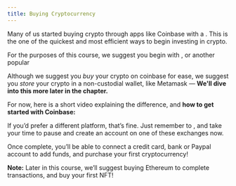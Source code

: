 ```yaml
---
title: Buying Cryptocurrency
---
```


Many of us started buying crypto through apps like Coinbase with a <Nutshell glossaryEntry="content/glossary/hosted_wallet.mdx" children="Hosted Wallet" /> . This is the one of the quickest and most efficient ways to begin investing in crypto.

For the purposes of this course, we suggest you begin with <Nutshell glossaryEntry="content/glossary/coinbase.mdx" children="Coinbase" />, or another popular <Nutshell glossaryEntry="content/glossary/crypto_exchange.mdx" children="Crypto Exchange" />&#x20;

Although we suggest you *buy* your crypto on coinbase for ease, we suggest you *store* your crypto in a non-custodial wallet, like Metamask — **We'll dive into this more later in the chapter.**&#x20;

For now, here is a short video explaining the difference, and **how to get started with Coinbase:**

<YouTube youTubeId="byNNauAJrKI" />

If you’d prefer a different platform, that’s fine. Just remember to <Nutshell glossaryEntry="content/glossary/dyor.mdx" children="DYOR" />, and take your time to pause and create an account on one of these exchanges now.

Once complete, you’ll be able to connect a credit card, bank or Paypal account to add funds, and purchase your first cryptocurrency!

**Note:** Later in this course, we’ll suggest buying Ethereum to complete transactions, and buy your first NFT!
